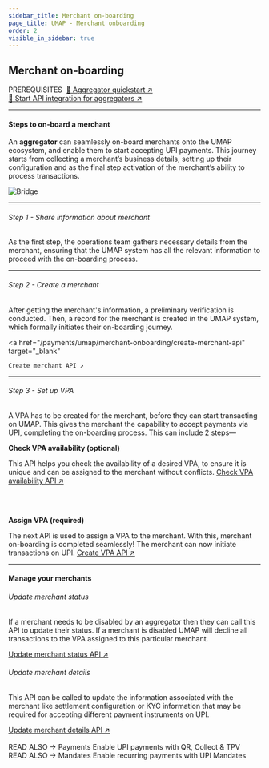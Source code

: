 ```yaml
---
sidebar_title: Merchant on-boarding
page_title: UMAP - Merchant onboarding
order: 2
visible_in_sidebar: true
---
```


## Merchant on-boarding

<Text size="small" weight="600">
    PREREQUISITES&nbsp;
</Text>
<a href="/payments/umap/quickstart/aggregators" target="_blank">🌟 Aggregator quickstart ↗</a><br/>
<a href="/payments/umap/api-integration/aggregators" target="_blank">🌟 Start API integration for aggregators ↗</a>

<hr class="primary" />

#### Steps to on-board a merchant

An **aggregator** can seamlessly on-board merchants onto the UMAP ecosystem, and enable them to start accepting UPI payments. This journey starts from collecting a merchant’s business details, setting up their configuration and as the final step activation of the merchant’s ability to process transactions.

<img
    src="https://storage.googleapis.com/strapi-assets/latest/Frame_108/Frame_108.png"
    alt="Bridge"
/>

<hr class="tertiary" />

###### Step 1 - Share information about merchant

As the first step, the operations team gathers necessary details from the merchant, ensuring that the UMAP system has all the relevant information to proceed with the on-boarding process.

<hr class="tertiary" />

###### Step 2 - Create a merchant

After getting the merchant's information, a preliminary verification is conducted. Then, a record for the merchant is created in the UMAP system, which formally initiates their on-boarding journey.

<a
    href="/payments/umap/merchant-onboarding/create-merchant-api"
    target="_blank"
>
    Create merchant API ↗
</a>

<hr class="tertiary" />

###### Step 3 - Set up VPA
A VPA has to be created for the merchant, before they can start transacting on UMAP. This gives the merchant the capability to accept payments via UPI, completing the on-boarding process. This can include 2 steps—


**Check VPA availability (optional)**

This API helps you check the availability of a desired VPA, to ensure it is unique and can be assigned to the merchant without conflicts.
<Text size="small">
    <a
        href="/payments/umap/merchant-onboarding/check-vpa-availability-api"
        target="_blank"
    >
        Check VPA availability API ↗
    </a>
</Text>

<br/>
<br/>

**Assign VPA (required)**

The next API is used to assign a VPA to the merchant. With this, merchant on-boarding is completed seamlessly! The merchant can now initiate transactions on UPI.
<Text size="small">
    <a href="/payments/umap/merchant-onboarding/create-vpa-api" target="_blank">
        Create VPA API ↗
    </a>
</Text>


<hr class="primary" />

#### Manage your merchants

###### Update merchant status

If a merchant needs to be disabled by an aggregator then they can call this API to update their status. If a merchant is disabled UMAP will decline all transactions to the VPA assigned to this particular merchant.

<Text size="small">
    <a
        href="/payments/umap/api-reference#/category~merchant/operation~merchant#updateTxnStatus"
        target="_blank"
    >
        Update merchant status API ↗
    </a>
</Text>

###### Update merchant details

This API can be called to update the information associated with the merchant like settlement configuration or KYC information that may be required for accepting different payment instruments on UPI.

<Text size="small">
    <a
        href="/payments/umap/api-reference#/category~merchant/operation~merchant#updateConfig"
        target="_blank"
    >
        Update merchant details API ↗
    </a>
</Text>

<br/>
<br/>

<Row>
    <Portion desktopSpan="half" marginBottom="nano">
        <Link href="/payments/umap/api-integration/aggregators">
            <Card padding="micro" shape="rounded">
                <Text
                    size="small"
                    weight="600"
                    textColor="slate-60"
                    marginBottom="micro"
                >
                    READ ALSO &rarr;
                </Text>
                <Text size="large" weight="600" textColor="blue-90">
                    Payments
                </Text>
                <Text weight="400">
                    Enable UPI payments with QR, Collect & TPV
                </Text>
            </Card>
        </Link>
    </Portion>
    <Portion desktopSpan="half">
        <Link href="/payments/umap/api-integration/merchants">
            <Card padding="micro" shape="rounded">
                <Text
                    size="small"
                    weight="600"
                    textColor="slate-60"
                    marginBottom="micro"
                >
                    READ ALSO &rarr;
                </Text>
                <Text size="large" weight="600" textColor="blue-90">
                    Mandates
                </Text>
                <Text weight="400">
                    Enable recurring payments with UPI Mandates
                </Text>
            </Card>
        </Link>
    </Portion>
</Row>

<WasPageHelpful />
